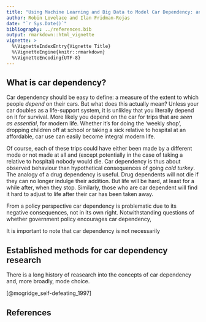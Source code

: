 ```yaml
---
title: "Using Machine Learning and Big Data to Model Car Dependency: an Exploration Using Origin-Destination Data"
author: Robin Lovelace and Ilan Fridman-Rojas
date: "`r Sys.Date()`"
bibliography: ../references.bib
output: rmarkdown::html_vignette
vignette: >
  %\VignetteIndexEntry{Vignette Title}
  %\VignetteEngine{knitr::rmarkdown}
  %\VignetteEncoding{UTF-8}
---
```


## What is car dependency?

Car dependency should be easy to define: a measure of the extent to which people *depend* on their cars.
But what does this actually mean?
Unless your car doubles as a life-support system, it is unlikley that you literally depend on it for survival.
More likely you depend on the car for trips that are *seen as essential*, for modern life.
Whether it's for doing the 'weekly shop', dropping children off at school or taking a sick relative to hospital at an affordable, car use can easily become integral modern life.

Of course, each of these trips could have either been made by a different mode or not made at all and (except potentially in the case of taking a relative to hospital) nobody would die.
Car dependency is thus about observed behaviour than hypothetical consequences of going *cold turkey*.
The analogy of a drug dependency is useful.
Drug dependents will not die if they can no longer indulge their addition.
But life will be hard, at least for a while after, when they stop.
Similarly, those who are car dependent will find it hard to adjust to life after their car has been taken away.

From a policy perspective car dependency is problematic due to its negative consequences, not in its own right. 
Notwithstanding questions of whether government policy encourages car dependency, 


It is important to note that car dependency is not necessarily 

## Established methods for car dependency research

There is a long history of reasearch into the concepts of car dependency and, more broadly, mode choice. 


[@mogridge_self-defeating_1997]


## References